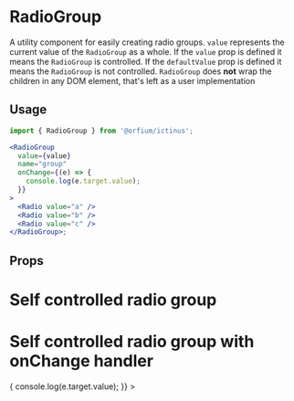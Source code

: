 
<Meta title="Design System/RadioGroup" component={RadioGroup} />

# RadioGroup

A utility component for easily creating radio groups.
`value` represents the current value of the `RadioGroup` as a whole.
If the `value` prop is defined it means the `RadioGroup` is controlled.
If the `defaultValue` prop is defined it means the `RadioGroup` is not controlled.
`RadioGroup` does **not** wrap the children in any DOM element, that's left as a user implementation

## Usage

```jsx
import { RadioGroup } from '@orfium/ictinus';

<RadioGroup
  value={value}
  name="group"
  onChange={(e) => {
    console.log(e.target.value);
  }}
>
  <Radio value="a" />
  <Radio value="b" />
  <Radio value="c" />
</RadioGroup>;
```

## Props

<ArgsTable of={RadioGroup} />

# Self controlled radio group

<Canvas>
  <Story name="Radio with options">
    <div style={{ color: '#82e616' }}>
      <RadioGroup defaultValue="b" name="group">
        <Radio value="a" />
        <Radio value="b" />
        <Radio value="c" />
      </RadioGroup>
    </div>
  </Story>
</Canvas>

# Self controlled radio group with onChange handler

<Canvas>
  <Story name="Radio with options with onChange handler">
    <div style={{ color: '#82e616' }}>
      <RadioGroup
        defaultValue="b"
        name="group"
        onChange={(e) => {
          console.log(e.target.value);
        }}
      >
        <Radio value="a" />
        <Radio value="b" />
        <Radio value="c" />
      </RadioGroup>
    </div>
  </Story>
</Canvas>
